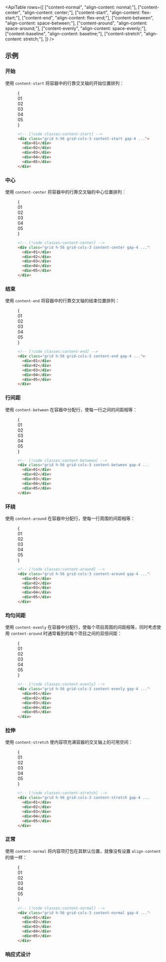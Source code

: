 

<ApiTable
  rows={[
    ["content-normal", "align-content: normal;"],
    ["content-center", "align-content: center;"],
    ["content-start", "align-content: flex-start;"],
    ["content-end", "align-content: flex-end;"],
    ["content-between", "align-content: space-between;"],
    ["content-around", "align-content: space-around;"],
    ["content-evenly", "align-content: space-evenly;"],
    ["content-baseline", "align-content: baseline;"],
    ["content-stretch", "align-content: stretch;"],
  ]}
/>

## 示例

### 开始

使用 `content-start` 将容器中的行靠交叉轴的开始位置排列：

<Figure>

<Example>
  {
    <div className="grid h-56 grid-cols-1">
      <Stripes border className="col-start-1 row-start-1 rounded-lg" />
      <div className="col-start-1 row-start-1 grid grid-cols-3 content-start gap-4 rounded-lg text-center font-mono text-sm leading-6 font-bold text-white">
        <div className="rounded-lg bg-purple-500 p-4">01</div>
        <div className="rounded-lg bg-purple-500 p-4">02</div>
        <div className="rounded-lg bg-purple-500 p-4">03</div>
        <div className="rounded-lg bg-purple-500 p-4">04</div>
        <div className="rounded-lg bg-purple-500 p-4">05</div>
      </div>
    </div>
  }
</Example>

```html
<!-- [!code classes:content-start] -->
<div class="grid h-56 grid-cols-3 content-start gap-4 ...">
  <div>01</div>
  <div>02</div>
  <div>03</div>
  <div>04</div>
  <div>05</div>
</div>
```

</Figure>

### 中心

使用 `content-center` 将容器中的行靠交叉轴的中心位置排列：

<Figure>

<Example>
  {
    <div className="grid h-56 grid-cols-1">
      <Stripes border className="col-start-1 row-start-1 rounded-lg" />
      <div className="col-start-1 row-start-1 grid h-56 w-full grid-cols-3 content-center gap-4 rounded-lg text-center font-mono text-sm leading-6 font-bold text-white">
        <div className="rounded-lg bg-sky-500 p-4">01</div>
        <div className="rounded-lg bg-sky-500 p-4">02</div>
        <div className="rounded-lg bg-sky-500 p-4">03</div>
        <div className="rounded-lg bg-sky-500 p-4">04</div>
        <div className="rounded-lg bg-sky-500 p-4">05</div>
      </div>
    </div>
  }
</Example>

```html
<!-- [!code classes:content-center] -->
<div class="grid h-56 grid-cols-3 content-center gap-4 ...">
  <div>01</div>
  <div>02</div>
  <div>03</div>
  <div>04</div>
  <div>05</div>
</div>
```

</Figure>

### 结束

使用 `content-end` 将容器中的行靠交叉轴的结束位置排列：

<Figure>

<Example>
  {
    <div className="grid h-56 grid-cols-1">
      <Stripes border className="col-start-1 row-start-1 rounded-lg" />
      <div className="col-start-1 row-start-1 grid h-56 w-full grid-cols-3 content-end gap-4 rounded-lg text-center font-mono text-sm leading-6 font-bold text-white">
        <div className="rounded-lg bg-pink-500 p-4">01</div>
        <div className="rounded-lg bg-pink-500 p-4">02</div>
        <div className="rounded-lg bg-pink-500 p-4">03</div>
        <div className="rounded-lg bg-pink-500 p-4">04</div>
        <div className="rounded-lg bg-pink-500 p-4">05</div>
      </div>
    </div>
  }
</Example>

```html
<!-- [!code classes:content-end] -->
<div class="grid h-56 grid-cols-3 content-end gap-4 ...">
  <div>01</div>
  <div>02</div>
  <div>03</div>
  <div>04</div>
  <div>05</div>
</div>
```

</Figure>

### 行间距

使用 `content-between` 在容器中分配行，使每一行之间的间距相等：

<Figure>

<Example>
  {
    <div className="grid h-56 grid-cols-1">
      <Stripes border className="col-start-1 row-start-1 rounded-lg" />
      <div className="col-start-1 row-start-1 grid h-56 w-full grid-cols-3 content-between gap-4 rounded-lg text-center font-mono text-sm leading-6 font-bold text-white">
        <div className="rounded-lg bg-violet-500 p-4">01</div>
        <div className="rounded-lg bg-violet-500 p-4">02</div>
        <div className="rounded-lg bg-violet-500 p-4">03</div>
        <div className="rounded-lg bg-violet-500 p-4">04</div>
        <div className="rounded-lg bg-violet-500 p-4">05</div>
      </div>
    </div>
  }
</Example>

```html
<!-- [!code classes:content-between] -->
<div class="grid h-56 grid-cols-3 content-between gap-4 ...">
  <div>01</div>
  <div>02</div>
  <div>03</div>
  <div>04</div>
  <div>05</div>
</div>
```

</Figure>

### 环绕

使用 `content-around` 在容器中分配行，使每一行周围的间距相等：

<Figure>

<Example>
  {
    <div className="grid h-56 grid-cols-1">
      <Stripes border className="col-start-1 row-start-1 rounded-lg" />
      <div className="col-start-1 row-start-1 grid h-56 w-full grid-cols-3 content-around gap-x-4 rounded-lg text-center font-mono text-sm leading-6 font-bold text-white">
        <div className="rounded-lg bg-blue-500 p-4">01</div>
        <div className="rounded-lg bg-blue-500 p-4">02</div>
        <div className="rounded-lg bg-blue-500 p-4">03</div>
        <div className="rounded-lg bg-blue-500 p-4">04</div>
        <div className="rounded-lg bg-blue-500 p-4">05</div>
      </div>
    </div>
  }
</Example>

```html
<!-- [!code classes:content-around] -->
<div class="grid h-56 grid-cols-3 content-around gap-4 ...">
  <div>01</div>
  <div>02</div>
  <div>03</div>
  <div>04</div>
  <div>05</div>
</div>
```

</Figure>

### 均匀间距

使用 `content-evenly` 在容器中分配行，使每个项目周围的间距相等，同时考虑使用 `content-around` 时通常看到的每个项目之间的双倍间距：

<Figure>

<Example>
  {
    <div className="grid h-56 grid-cols-1">
      <Stripes border className="col-start-1 row-start-1 rounded-lg" />
      <div className="col-start-1 row-start-1 grid h-56 w-full grid-cols-3 content-evenly gap-x-4 rounded-lg text-center font-mono text-sm leading-6 font-bold text-white">
        <div className="rounded-lg bg-indigo-500 p-4">01</div>
        <div className="rounded-lg bg-indigo-500 p-4">02</div>
        <div className="rounded-lg bg-indigo-500 p-4">03</div>
        <div className="rounded-lg bg-indigo-500 p-4">04</div>
        <div className="rounded-lg bg-indigo-500 p-4">05</div>
      </div>
    </div>
  }
</Example>

```html
<!-- [!code classes:content-evenly] -->
<div class="grid h-56 grid-cols-3 content-evenly gap-4 ...">
  <div>01</div>
  <div>02</div>
  <div>03</div>
  <div>04</div>
  <div>05</div>
</div>
```

</Figure>

### 拉伸

使用 `content-stretch` 使内容项充满容器的交叉轴上的可用空间：

<Figure>

<Example>
  {
    <div className="grid h-56 grid-cols-1">
      <Stripes border className="col-start-1 row-start-1 rounded-lg" />
      <div className="col-start-1 row-start-1 grid h-56 w-full grid-cols-3 content-stretch gap-4 rounded-lg text-center font-mono text-sm leading-6 font-bold text-white">
        <div className="flex items-center justify-center rounded-lg bg-fuchsia-500 p-4">01</div>
        <div className="flex items-center justify-center rounded-lg bg-fuchsia-500 p-4">02</div>
        <div className="flex items-center justify-center rounded-lg bg-fuchsia-500 p-4">03</div>
        <div className="flex items-center justify-center rounded-lg bg-fuchsia-500 p-4">04</div>
        <div className="flex items-center justify-center rounded-lg bg-fuchsia-500 p-4">05</div>
      </div>
    </div>
  }
</Example>

```html
<!-- [!code classes:content-stretch] -->
<div class="grid h-56 grid-cols-3 content-stretch gap-4 ...">
  <div>01</div>
  <div>02</div>
  <div>03</div>
  <div>04</div>
  <div>05</div>
</div>
```

</Figure>

### 正常

使用 `content-normal` 将内容项打包在其默认位置，就像没有设置 `align-content` 的值一样：

<Figure>

<Example>
  {
    <div className="grid h-56 grid-cols-1">
      <Stripes border className="col-start-1 row-start-1 rounded-lg" />
      <div className="col-start-1 row-start-1 grid h-56 w-full grid-cols-3 gap-4 rounded-lg text-center font-mono text-sm leading-6 font-bold text-white">
        <div className="flex items-center justify-center rounded-lg bg-indigo-500 p-4">01</div>
        <div className="flex items-center justify-center rounded-lg bg-indigo-500 p-4">02</div>
        <div className="flex items-center justify-center rounded-lg bg-indigo-500 p-4">03</div>
        <div className="flex items-center justify-center rounded-lg bg-indigo-500 p-4">04</div>
        <div className="flex items-center justify-center rounded-lg bg-indigo-500 p-4">05</div>
      </div>
    </div>
  }
</Example>

```html
<!-- [!code classes:content-normal] -->
<div class="grid h-56 grid-cols-3 content-normal gap-4 ...">
  <div>01</div>
  <div>02</div>
  <div>03</div>
  <div>04</div>
  <div>05</div>
</div>
```

</Figure>

### 响应式设计

<ResponsiveDesign property="align-content" defaultClass="grid content-start" featuredClass="content-around" />
